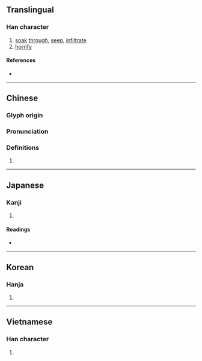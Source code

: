 {{also|渗}}
{{character info/new}}
==Translingual==

===Han character===
{{Han char|rn=85|rad=水|as=11|sn=14|four=33122|canj=EIIH|ids=⿰氵參}}

# [[soak]] [[through]], [[seep]], [[infiltrate]]
# [[horrify]]

====References====
* {{Han ref|kx=0643.350|dkj=18081|dj=1051.130|hdz=31734.030|uh=6EF2|ud=28402|bh=BAAF|bd=47791}}

----

==Chinese==
{{zh-forms|s=渗}}

===Glyph origin===
{{Han etym}}

===Pronunciation===
{{zh-pron
|m=shèn
|c=sam3
|h=pfs=
|md=
|mn=siàm/sìm
|mn_note=siàm - vernacular; sìm - literary
|w=
|mc=y
|oc=y
|cat=v
}}

===Definitions===
{{zh-hanzi}}

# {{rfdef|lang=zh}}

----

==Japanese==

===Kanji===
{{ja-kanji|grade=|rs=水11}}

# {{defn|lang=ja|sort=水11}}

====Readings====
* {{ja-readings|on=[[しん]] (shin)|kun=[[にじむ]] (nijimu), [[しみる]] (shimiru)}}

----

==Korean==

===Hanja===
{{ko-hanja|hangeul=참|eumhun=|rv=cham|mr=ch'am|y=cham}}

# {{defn|lang=ko|sort=水11}}

----

==Vietnamese==

===Han character===
{{vi-readings|rs=水11| hanviet = rướm}}

# {{defn|lang=vi|sort=水11}}